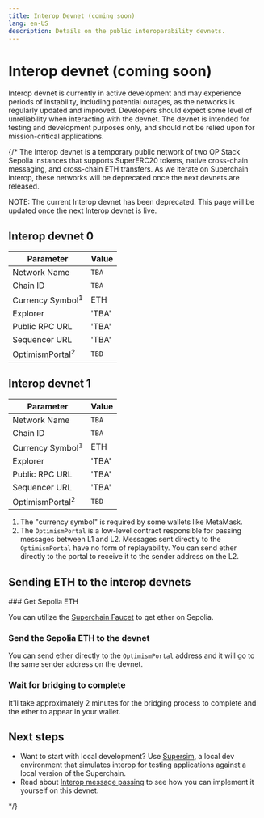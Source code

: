 ```yaml
---
title: Interop Devnet (coming soon)
lang: en-US
description: Details on the public interoperability devnets.
---
```



# Interop devnet (coming soon)

<Callout>
  Interop devnet is currently in active development and may experience periods of instability, including potential outages, as the networks is regularly updated and improved. Developers should expect some level of unreliability when interacting with the devnet. The devnet is intended for testing and development purposes only, and should not be relied upon for mission-critical applications.
</Callout>

{/*
The Interop devnet is a temporary public network of two OP Stack Sepolia instances that supports SuperERC20 tokens, native cross-chain messaging, and cross-chain ETH transfers. As we iterate on Superchain interop, these networks will be deprecated once the next devnets are released.

NOTE: The current Interop devnet has been deprecated. This page will be updated once the next Interop devnet is live.

## Interop devnet 0

| Parameter                   | Value |
| --------------------------- | ----- |
| Network Name                | `TBA` |
| Chain ID                    | `TBA` |
| Currency Symbol<sup>1</sup> | ETH   |
| Explorer                    | 'TBA' |
| Public RPC URL              | 'TBA' |
| Sequencer URL               | 'TBA' |
| OptimismPortal<sup>2</sup>  | `TBD` |

## Interop devnet 1

| Parameter                   | Value |
| --------------------------- | ----- |
| Network Name                | `TBA` |
| Chain ID                    | `TBA` |
| Currency Symbol<sup>1</sup> | ETH   |
| Explorer                    | 'TBA' |
| Public RPC URL              | 'TBA' |
| Sequencer URL               | 'TBA' |
| OptimismPortal<sup>2</sup>  | `TBD` |

1.  The "currency symbol" is required by some wallets like MetaMask.
2.  The `OptimismPortal` is a low-level contract responsible for passing messages between L1 and L2. Messages sent directly to the `OptimismPortal` have no form of replayability. You can send ether directly to the portal to receive it to the sender address on the L2.

## Sending ETH to the interop devnets

<Steps>
  ### Get Sepolia ETH

  You can utilize the [Superchain Faucet](https://console.optimism.io/faucet) to get ether on Sepolia.

  ### Send the Sepolia ETH to the devnet

  You can send ether directly to the `OptimismPortal` address and it will go to the same sender address on the devnet.

  ### Wait for bridging to complete

  It'll take approximately 2 minutes for the bridging process to complete and the ether to appear in your wallet.
</Steps>

## Next steps

*   Want to start with local development? Use [Supersim](/stack/interop/tools/supersim), a local dev environment that simulates interop for testing applications against a local version of the Superchain.
*   Read about [Interop message passing](/stack/interop/explainer#how-messages-get-from-one-chain-to-the-other) to see how you can implement it yourself on this devnet.

*/}
